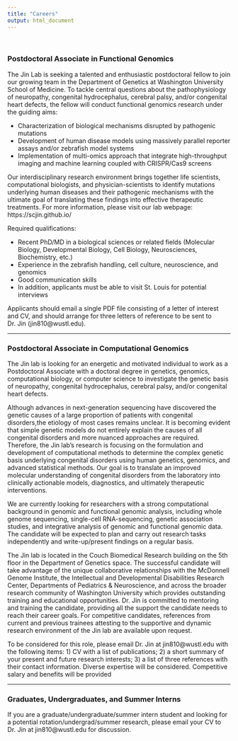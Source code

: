 ```yaml
---
title: "Careers"
output: html_document
---
```


<br>

### Postdoctoral Associate in Functional Genomics

The Jin Lab is seeking a talented and enthusiastic postdoctoral fellow to join our growing team in the Department of Genetics at Washington University School of Medicine. To tackle central questions about the pathophysiology of neuropathy, congenital hydrocephalus, cerebral palsy, and/or congenital heart defects, the fellow will conduct functional genomics research under the guiding aims:

* Characterization of biological mechanisms disrupted by pathogenic mutations
* Development of human disease models using massively parallel reporter assays and/or zebrafish model systems
* Implementation of multi-omics approach that integrate high-throughput imaging and machine learning coupled with CRISPR/Cas9 screens

Our interdisciplinary research environment brings together life scientists, computational biologists, and physician-scientists to identify mutations underlying human diseases and their pathogenic mechanisms with the ultimate goal of translating these findings into effective therapeutic treatments. For more information, please visit our lab webpage: https://scjin.github.io/

Required qualifications:

* Recent PhD/MD in a biological sciences or related fields (Molecular Biology, Developmental Biology, Cell Biology, Neurosciences, Biochemistry, etc.)
* Experience in the zebrafish handling, cell culture, neuroscience, and genomics
* Good communication skills
* In addition, applicants must be able to visit St. Louis for potential interviews

Applicants should email a single PDF file consisting of a letter of interest and CV, and should arrange for three letters of reference to be sent to Dr. Jin (jin810@wustl.edu).

-----

### Postdoctoral Associate in Computational Genomics

The Jin lab is looking for an energetic and motivated individual to work as a Postdoctoral Associate with a doctoral degree in genetics, genomics, computational biology, or computer science to investigate the genetic basis of neuropathy, congenital hydrocephalus, cerebral palsy, and/or congenital heart defects.

Although advances in next-generation sequencing have discovered the genetic causes of a large proportion of patients with congenital disorders,the etiology of most cases remains unclear. It is becoming evident that simple genetic models do not entirely explain the causes of all congenital disorders and more nuanced approaches are required. Therefore, the Jin lab's research is focusing on the formulation and development of computational methods to determine the complex genetic basis underlying congenital disorders using human genetics, genomics, and advanced statistical methods. Our goal is to translate an improved molecular understanding of congenital disorders from the laboratory into clinically actionable models, diagnostics, and ultimately therapeutic interventions.

We are currently looking for researchers with a strong computational background in genomic and functional genomic analysis, including whole genome sequencing, single-cell RNA-sequencing, genetic association studies, and integrative analysis of genomic and functional genomic data. The candidate will be expected to plan and carry out research tasks independently and write-up/present findings on a regular basis.

The Jin lab is located in the Couch Biomedical Research building on the 5th floor in the Department of Genetics space. The successful candidate will take advantage of the unique collaborative relationships with the McDonnell Genome Institute, the Intellectual and Developmental Disabilities Research Center, Departments of Pediatrics & Neuroscience, and across the broader research community of Washington University which provides outstanding training and educational opportunities. Dr. Jin is committed to mentoring and training the candidate, providing all the support the candidate needs to reach their career goals. For competitive candidates, references from current and previous trainees attesting to the supportive and dynamic research environment of the Jin lab are available upon request.

To be considered for this role, please email Dr. Jin at jin810@wustl.edu with the following items: 1) CV with a list of publications; 2) a short summary of your present and future research interests; 3) a list of three references with their contact information. Diverse expertise will be considered. Competitive salary and benefits will be provided

-----

### Graduates, Undergraduates, and Summer Interns

If you are a graduate/undergraduate/summer intern student and looking for a potential rotation/undergrad/summer research, please email your CV to Dr. Jin at jin810@wustl.edu for discussion.
